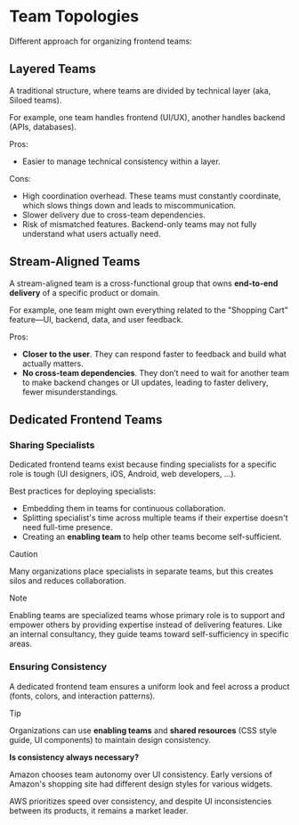 # Team Topologies

Different approach for organizing frontend teams:

## Layered Teams

A traditional structure, where teams are divided by technical layer (aka, Siloed teams).

For example, one team handles frontend (UI/UX), another handles backend (APIs, databases).

Pros:
- Easier to manage technical consistency within a layer.

Cons:
- High coordination overhead. These teams must constantly coordinate, which slows things down and leads to miscommunication.
- Slower delivery due to cross-team dependencies.
- Risk of mismatched features. Backend-only teams may not fully understand what users actually need.


## Stream-Aligned Teams

A stream-aligned team is a cross-functional group that owns **end-to-end delivery** of a specific product or domain.

For example, one team might own everything related to the "Shopping Cart" feature—UI, backend, data, and user feedback.

Pros:
- **Closer to the user**. They can respond faster to feedback and build what actually matters.
- **No cross-team dependencies**. They don’t need to wait for another team to make backend changes or UI updates, leading to faster delivery, fewer misunderstandings.


## Dedicated Frontend Teams

### Sharing Specialists

Dedicated frontend teams exist because finding specialists for a specific role is tough (UI designers, iOS, Android, web developers, ...).

Best practices for deploying specialists:
- Embedding them in teams for continuous collaboration.
- Splitting specialist's time across multiple teams if their expertise doesn't need full-time presence.
- Creating an **enabling team** to help other teams become self-sufficient.

> [!CAUTION]
> Many organizations place specialists in separate teams, but this creates silos and reduces collaboration.

> [!NOTE]
> Enabling teams are specialized teams whose primary role is to support and empower others by providing expertise instead of delivering features. Like an internal consultancy, they guide teams toward self-sufficiency in specific areas.


### Ensuring Consistency

A dedicated frontend team ensures a uniform look and feel across a product (fonts, colors, and interaction patterns).

> [!TIP]
> Organizations can use **enabling teams** and **shared resources** (CSS style guide, UI components) to maintain design consistency.

**Is consistency always necessary?**

Amazon chooses team autonomy over UI consistency. Early versions of Amazon's shopping site had different design styles for various widgets.

AWS prioritizes speed over consistency, and despite UI inconsistencies between its products, it remains a market leader.
